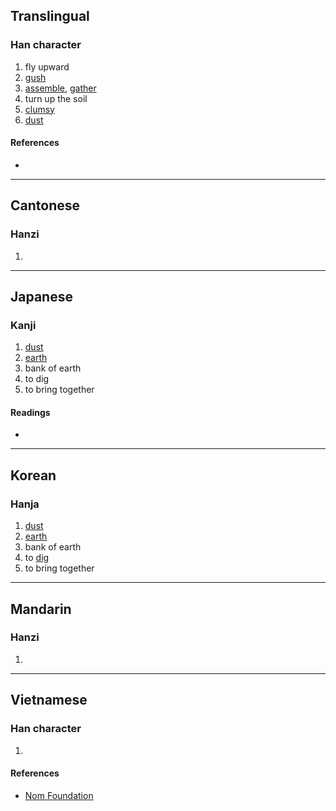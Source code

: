 {{character info/new}}
==Translingual==

===Han character===
{{Han char|rn=32|rad=土|as=04|sn=7|four=80104|canj=CSHG|ids=⿱分土}}

# fly upward
# [[gush]]
# [[assemble]], [[gather]]
# turn up the soil
# [[clumsy]]
# [[dust]]

====References====
* {{Han ref|kx=0225.090|dkj=04926|dj=0460.020|hdz=10424.040|uh=574C|ud=22348|bh=CAAC|bd=51884}}

----

==Cantonese==

===Hanzi===
{{yue-hanzi|jyut=[[ban3]], [[ban6]]|y=ban3, ban6}}

# {{defn|lang=yue|sort=土04}}

----

==Japanese==

===Kanji===
{{ja-kanji|grade=|rs=土04}}

# [[dust]]
# [[earth]]
# bank of earth
# to dig
# to bring together

====Readings====
* {{ja-readings|on=[[ほん]] (hon), [[ぼん]] (bon), [[ふん]] (fun)|kun=[[ちり]] (chiri), [[ならぶ]] (narabu), [[あつまる]] (atsumaru), [[わくさま]] (wakusama)}}

----

==Korean==

===Hanja===
{{ko-hanja|hangeul=분|rv=bun|mr=pun}}

# [[dust]]
# [[earth]]
# bank of earth
# to [[dig]]
# to bring together

----

==Mandarin==

===Hanzi===
{{cmn-hanzi|pin=[[bèn]] ([[ben4]])|wg=pen<sup>4</sup>}}

# {{defn|lang=cmn|sort=土04}}

----

==Vietnamese==

===Han character===
{{vi-hantu|[[bộn]]|rs=土04}}

# {{defn|lang=vi|sort=土04}}

====References====
* [http://nomfoundation.org/common/nom_details.php?codepoint=574c Nom Foundation]